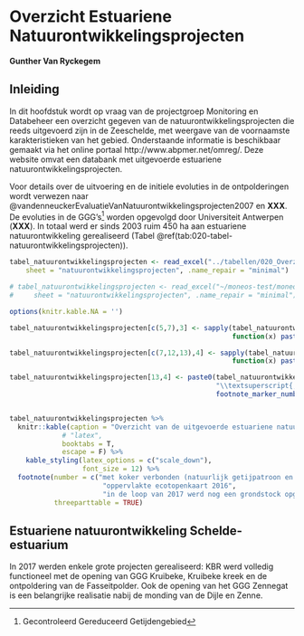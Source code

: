 
# Overzicht Estuariene Natuurontwikkelingsprojecten 

__Gunther Van Ryckegem__

## Inleiding
In dit hoofdstuk wordt op vraag van de projectgroep Monitoring en Databeheer een overzicht gegeven van de natuurontwikkelingsprojecten die reeds uitgevoerd zijn in de Zeeschelde, met weergave van de voornaamste karakteristieken van het gebied. Onderstaande informatie is beschikbaar gemaakt via het online portaal http://www.abpmer.net/omreg/. Deze website omvat een databank met uitgevoerde estuariene natuurontwikkelingsprojecten.

Voor details over de uitvoering en de initiele evoluties in de ontpolderingen wordt verwezen naar @vandenneuckerEvaluatieVanNatuurontwikkelingsprojecten2007 en **XXX**. De evoluties in de GGG’s[^footnote-020-1] worden opgevolgd door Universiteit Antwerpen (**XXX**). In totaal werd er sinds 2003 ruim 450 ha aan estuariene natuurontwikkeling gerealiseerd (Tabel \@ref(tab:020-tabel-natuurontwikkelingsprojecten)).

[^footnote-020-1]: Gecontroleerd Gereduceerd Getijdengebied


```r

tabel_natuurontwikkelingsprojecten <- read_excel("../tabellen/020_Overzicht_tabellen.xlsx", 
    sheet = "natuurontwikkelingsprojecten", .name_repair = "minimal")

# tabel_natuurontwikkelingsprojecten <- read_excel("~/moneos-test/moneos_2020_test/tabellen/020_Overzicht_tabellen.xlsx", 
#     sheet = "natuurontwikkelingsprojecten", .name_repair = "minimal")

options(knitr.kable.NA = '')

tabel_natuurontwikkelingsprojecten[c(5,7),3] <- sapply(tabel_natuurontwikkelingsprojecten[c(5,7),3], 
                                                       function(x) paste0(x, footnote_marker_number(1)))

tabel_natuurontwikkelingsprojecten[c(7,12,13),4] <- sapply(tabel_natuurontwikkelingsprojecten[c(7,12,13),4], 
                                                       function(x) paste0(x, footnote_marker_number(2)))

tabel_natuurontwikkelingsprojecten[13,4] <- paste0(tabel_natuurontwikkelingsprojecten[13,4],
                                                   "\\textsuperscript{,}",
                                                   footnote_marker_number(3))


tabel_natuurontwikkelingsprojecten %>% 
  knitr::kable(caption = "Overzicht van de uitgevoerde estuariene natuurontwikkelingsprojecten langsheen de Zeeschelde en zijrivieren. De gebieden staan gerangschikt van grens BE-NL stroomopwaarts.",
             # "latex", 
             booktabs = T,
             escape = F) %>% 
    kable_styling(latex_options = c("scale_down"),
                  font_size = 12) %>%
  footnote(number = c("met koker verbonden (natuurlijk getijpatroon en dynamiek is beïnvloed)", 
                       "oppervlakte ecotopenkaart 2016",
                       "in de loop van 2017 werd nog een grondstock opgeruimd en toegevoegd aan de ontpoldering (+ 2.2 ha)"),
           threeparttable = TRUE)

```



## Estuariene natuurontwikkeling Schelde-estuarium

In 2017 werden enkele grote projecten gerealiseerd: KBR werd volledig functioneel met de opening van GGG Kruibeke, Kruibeke kreek en de ontpoldering van de Fasseitpolder. Ook de opening van het GGG Zennegat is een belangrijke realisatie nabij de monding van de Dijle en Zenne.
